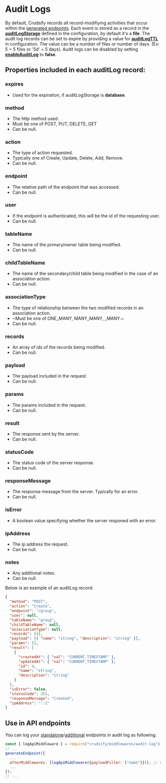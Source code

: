 # Audit Logs

By default, Crudsify records all record-modifiying activities that occur within the [generated endpoints](./endpoints). Each event is stored as a record in the [**auditLogStorage**](./configuration#auditlogstorage) defined in the configuration, by default it's a **file**. The audit log records can be set to expire by providing a value for [**auditLogTTL**](./configuration#auditlogttl) in configuration. The value can be a number of files or number of days. (Ex: 5 = 5 files or '5d' = 5 days). Audit logs can be disabled by setting [**enableAuditLog**](./configuration#enableauditlog) to **false**.

## Properties included in each auditLog record:

### expires

- Used for the expiration, if auditLogStorage is **database**.

### method

- The http method used.
- Must be one of POST, PUT, DELETE, GET
- Can be null.

### action

- The type of action requested.
- Typically one of Create, Update, Delete, Add, Remove.
- Can be null.

### endpoint

- The relative path of the endpoint that was accessed.
- Can be null.

### user

- If the endpoint is authenticated, this will be the id of the requesting user.
- Can be null.

### tableName

- The name of the primary/owner table being modified.
- Can be null.

### childTableName

- The name of the secondary/child table being modified in the case of an association action.
- Can be null.

### associationType

- The type of relationship between the two modified records in an association action.
- ~Must be one of ONE_MANY, MANY_MANY, \_MANY.~
- Can be null.

### records

- An array of ids of the records being modified.
- Can be null.

### payload

- The payload included in the request.
- Can be null.

### params

- The params included in the request.
- Can be null.

### result

- The response sent by the server.
- Can be null.

### statusCode

- The status code of the server response.
- Can be null.

### responseMessage

- The response message from the server. Typically for an error.
- Can be null.

### isError

- A boolean value specifying whether the server responed with an error.

### ipAddress

- The ip address the request.
- Can be null.

### notes

- Any additional notes.
- Can be null.

Below is an example of an auditLog record:

```json
{
  "method": "POST",
  "action": "Create",
  "endpoint": "/group",
  "user": null,
  "tableName": "group",
  "childTableName": null,
  "associationType": null,
  "records": [4],
  "payload": [{ "name": "string", "description": "string" }],
  "params": [],
  "result": [
    {
      "createdAt": { "val": "CURRENT_TIMESTAMP" },
      "updatedAt": { "val": "CURRENT_TIMESTAMP" },
      "id": 4,
      "name": "string",
      "description": "string"
    }
  ],
  "isError": false,
  "statusCode": 201,
  "responseMessage": "Created",
  "ipAddress": "::1"
}
```

## Use in API endpoints

You can log your [standalone](./endpoints#standalone-endpoints)/[additional](./endpoints#additional-endpoints) endpoints in audit log as following:

```js filename="apis/auth.js"
const { logApiMiddleware } = require("crudsify/middlewares/audit-log");
// ...
generateEndpoint({
  ...
  afterMiddlewares: [logApiMiddleware({payloadFilter: ["name"]})]; // Only log name value in the logs from the req.body.
  ...
});
// ...
```
